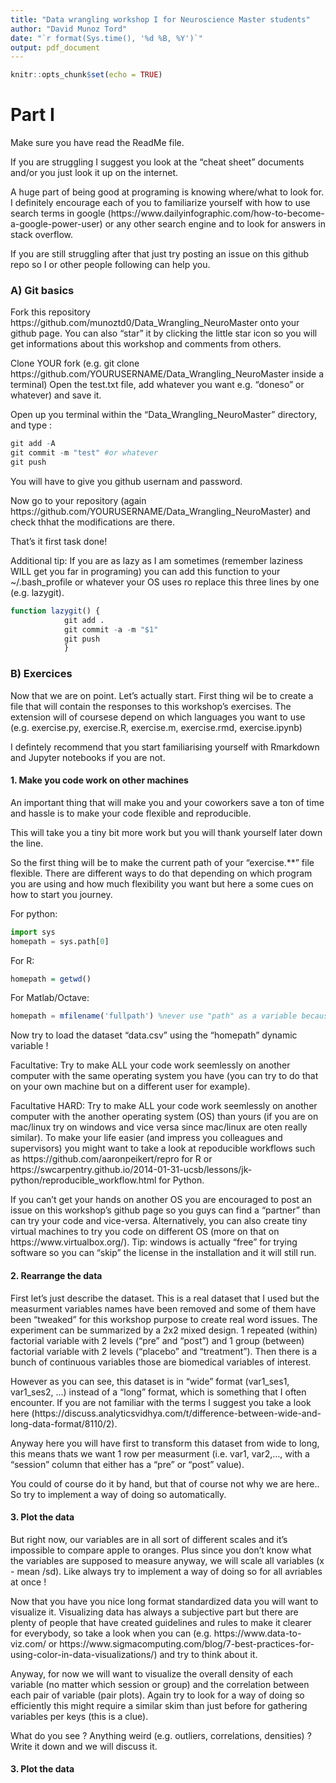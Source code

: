 ```yaml
---
title: "Data wrangling workshop I for Neuroscience Master students"
author: "David Munoz Tord"
date: "`r format(Sys.time(), '%d %B, %Y')`"
output: pdf_document
---
```


```r
knitr::opts_chunk$set(echo = TRUE)
```

# Part I

Make sure you have read the ReadMe file.

If you are struggling I suggest you look at the "cheat sheet" documents and/or you just look it up on the internet. 

A huge part of being good at programing is knowing where/what to look for. I definitely encourage each of you to familiarize yourself with how to use search terms in google (https://www.dailyinfographic.com/how-to-become-a-google-power-user) or any other search engine and to look for answers in stack overflow.

If you are still struggling after that just try posting an issue on this github repo so I or other people following can help you.

### A) Git basics
Fork this repository https://github.com/munoztd0/Data_Wrangling_NeuroMaster onto your github page. You can also "star" it by clicking the little star icon so you will get informations about this workshop and comments from others.

Clone YOUR fork (e.g. git clone https://github.com/YOURUSERNAME/Data_Wrangling_NeuroMaster inside a terminal)
Open the test.txt file, add whatever you want e.g. "doneso" or whatever) and save it.

Open up you terminal within the "Data_Wrangling_NeuroMaster" directory, and type :

```r
git add -A
git commit -m "test" #or whatever
git push 
```
You will have to give you github usernam and password.

Now go to your repository (again https://github.com/YOURUSERNAME/Data_Wrangling_NeuroMaster) and check thhat the modifications are there.

That's it first task done! 

Additional tip: If you are as lazy as I am sometimes (remember laziness WILL get you far in programing) you can add this function to your ~/.bash_profile or whatever your OS uses ro replace this three lines by one (e.g. lazygit).

```r
function lazygit() {
            git add .
            git commit -a -m "$1"
            git push
            }
```

### B) Exercices
Now that we are on point. Let's actually start. First thing wil be to create a file that will contain the responses to this workshop's exercises. The extension will of coursese depend on which languages you want to use (e.g. exercise.py, exercise.R, exercise.m, exercise.rmd, exercise.ipynb)

I defintely recommend that you start familiarising yourself with Rmarkdown and Jupyter notebooks if you are not.

#### 1. Make you code work on other machines

An important thing that will make you and your coworkers save a ton of time and hassle is to make your code flexible and reproducible.

This will take you a tiny bit more work but you will thank yourself later down the line. 

So the first thing will be to make the current path of your "exercise.**" file flexible. There are different ways to do that depending on which program you are using and how much flexibility you want but here a some cues on how to start you journey.

For python:
```py
import sys
homepath = sys.path[0]
```
For R:
```r
homepath = getwd()
```
For Matlab/Octave:
```octave
homepath = mfilename('fullpath') %never use "path" as a variable because its a built-in function!
```

Now try to load the dataset "data.csv" using the "homepath" dynamic variable !

Facultative:
Try to make ALL your code work seemlessly on another computer with the same operating system you have (you can try to do that on your own machine but on a different user for example).

Facultative HARD:
Try to make ALL your code work seemlessly on another computer with the another operating system (OS) than yours (if you are on mac/linux try on windows and vice versa since mac/linux are oten really similar). To make your life easier (and impress you colleagues and supervisors) you might want to take a look at repoducible workflows such as https://github.com/aaronpeikert/repro for R or https://swcarpentry.github.io/2014-01-31-ucsb/lessons/jk-python/reproducible_workflow.html for Python.

If you can't get your hands on another OS you are encouraged to post an issue on this workshop's github page so you guys can find a "partner" than can try your code and vice-versa. Alternatively, you can also create tiny virtual machines to try you code on different OS (more on that on https://www.virtualbox.org/). Tip: windows is actually "free" for trying software so you can "skip" the license in the installation and it will still run.

#### 2. Rearrange the data 

First let's just describe the dataset. This is a real dataset that I used but the measurment variables names have been removed and some of them have been "tweaked" for this workshop purpose to create real word issues. The experiment can be summarized by a 2x2 mixed design.
1 repeated (within) factorial variable with 2 levels ("pre" and "post") and 1 group (between) factorial variable with 2 levels ("placebo" and "treatment"). Then there is a bunch of continuous variables  those are biomedical variables of interest.

However as you can see, this dataset is in "wide" format (var1_ses1, var1_ses2,  ...) instead of a "long" format, which is something that I often encounter. If you are not familiar with the terms I suggest you take a look here (https://discuss.analyticsvidhya.com/t/difference-between-wide-and-long-data-format/8110/2). 

Anyway here you will have first to transform this dataset from wide to long, this means thats we want 1 row per measurment (i.e. var1, var2,..., with a "session" column that either has a "pre" or "post" value).

You could of course do it by hand, but that of course not why we are here.. So try to implement a way of doing so automatically.

#### 3. Plot the data 

But right now, our variables are in all sort of different scales and it's impossible to compare apple to oranges. Plus since you don't know what the variables are supposed to measure anyway, we will scale all variables (x - mean /sd). Like always try to implement a way of doing so for all avriables at once !


Now that you have you nice long format standardized data you will want to visualize it. Visualizing data has always a subjective part but there are plenty of people that have created guidelines and rules to make it clearer for everybody, so take a look when you can (e.g. https://www.data-to-viz.com/ or https://www.sigmacomputing.com/blog/7-best-practices-for-using-color-in-data-visualizations/) and try to think about it.

Anyway, for now we will want to visualize the overall density of each variable (no matter which session or group) and the correlation between each pair of variable (pair plots). Again try to look for a way of doing so efficiently this might require a similar skim than just before for gathering variables per keys (this is a clue).

What do you see ? Anything weird (e.g. outliers, correlations, densities) ? Write it down and we will discuss it.


#### 3. Plot the data 






